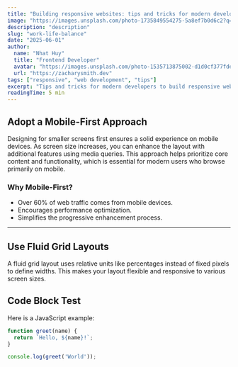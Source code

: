 ```yaml
---
title: "Building responsive websites: tips and tricks for modern developers"
image: "https://images.unsplash.com/photo-1735849554275-5a8ef7b0d6c2?q=80&w=2085&auto=format&fit=crop&ixlib=rb-4.1.0&ixid=M3wxMjA3fDB8MHxwaG90by1wYWdlfHx8fGVufDB8fHx8fA%3D%3D"
description: "description"
slug: "work-life-balance"
date: "2025-06-01"
author:
  name: "Nhat Huy"
  title: "Frontend Developer"
  avatar: "https://images.unsplash.com/photo-1535713875002-d1d0cf377fde?w=500&auto=format&fit=crop&q=60&ixlib=rb-4.1.0&ixid=M3wxMjA3fDB8MHxzZWFyY2h8Mnx8YXZhdGFyfGVufDB8fDB8fHww"
  url: "https://zacharysmith.dev"
tags: ["responsive", "web development", "tips"]
excerpt: "Tips and tricks for modern developers to build responsive websites that look great and perform efficiently."
readingTime: 5 min
---
```


## Adopt a Mobile-First Approach

Designing for smaller screens first ensures a solid experience on mobile devices. As screen size increases, you can enhance the layout with additional features using media queries. This approach helps prioritize core content and functionality, which is essential for modern users who browse primarily on mobile.

### Why Mobile-First?

- Over 60% of web traffic comes from mobile devices.
- Encourages performance optimization.
- Simplifies the progressive enhancement process.

---

## Use Fluid Grid Layouts

A fluid grid layout uses relative units like percentages instead of fixed pixels to define widths. This makes your layout flexible and responsive to various screen sizes.

## Code Block Test

Here is a JavaScript example:

```js
function greet(name) {
  return `Hello, ${name}!`;
}

console.log(greet('World'));
